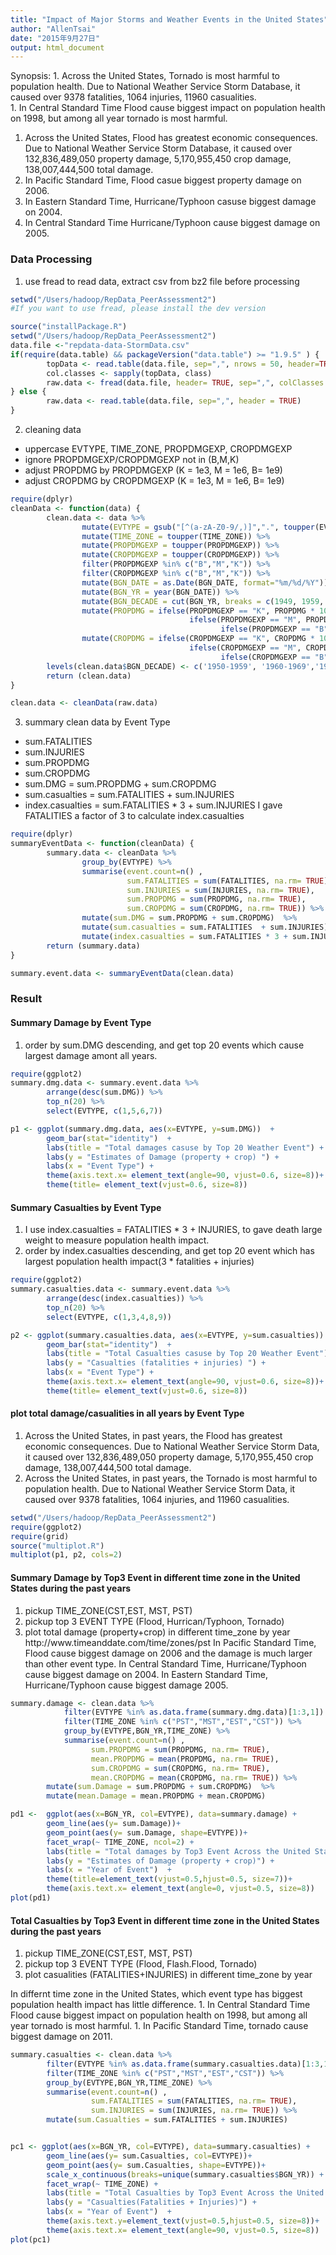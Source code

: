 ```yaml
---
title: "Impact of Major Storms and Weather Events in the United States"
author: "AllenTsai"
date: "2015年9月27日"
output: html_document
---
```

Synopsis: 
1. Across the United States, Tornado is most harmful to  population health. Due to National Weather Service Storm Database, it caused over 9378 fatalities, 1064 injuries, 11960 casualities.  
  1. In Central Standard Time Flood cause biggest impact on population health on 1998, but among all year tornado is most harmful.  

1. Across the United States, Flood has greatest economic consequences. Due to National Weather Service Storm Database, it caused over 132,836,489,050 property damage, 5,170,955,450 crop damage,  138,007,444,500 total damage.  
  1. In Pacific Standard Time, Flood casue biggest property damage on 2006.  
  1. In Eastern Standard Time, Hurricane/Typhoon casuse biggest damage on 2004.  
  1. In Central Standard Time Hurricane/Typhoon cause biggest damage on 2005.  



### Data Processing
1. use fread to read data, extract csv from bz2 file before processing

```r
setwd("/Users/hadoop/RepData_PeerAssessment2")
#If you want to use fread, please install the dev version  

source("installPackage.R")
setwd("/Users/hadoop/RepData_PeerAssessment2")
data.file <-"repdata-data-StormData.csv"
if(require(data.table) && packageVersion("data.table") >= "1.9.5" ) {
        topData <- read.table(data.file, sep=",", nrows = 50, header=TRUE)
        col.classes <- sapply(topData, class)
        raw.data <- fread(data.file, header= TRUE, sep=",", colClasses = col.classes)
} else {
        raw.data <- read.table(data.file, sep=",", header = TRUE)
}
```

2. cleaning data 
  - uppercase EVTYPE, TIME_ZONE, PROPDMGEXP, CROPDMGEXP
  - ignore PROPDMGEXP/CROPDMGEXP not in (B,M,K)
  - adjust PROPDMG by PROPDMGEXP (K = 1e3, M = 1e6, B= 1e9)
  - adjust CROPDMG by CROPDMGEXP (K = 1e3, M = 1e6, B= 1e9)
```r
require(dplyr)
cleanData <- function(data) {
        clean.data <- data %>%
                mutate(EVTYPE = gsub("[^(a-zA-Z0-9/,)]",".", toupper(EVTYPE)) ) %>%
                mutate(TIME_ZONE = toupper(TIME_ZONE)) %>%
                mutate(PROPDMGEXP = toupper(PROPDMGEXP)) %>%
                mutate(CROPDMGEXP = toupper(CROPDMGEXP)) %>%
                filter(PROPDMGEXP %in% c("B","M","K")) %>%
                filter(CROPDMGEXP %in% c("B","M","K")) %>%
                mutate(BGN_DATE = as.Date(BGN_DATE, format="%m/%d/%Y")) %>%
                mutate(BGN_YR = year(BGN_DATE)) %>%
                mutate(BGN_DECADE = cut(BGN_YR, breaks = c(1949, 1959, 1969, 1979, 1989, 1999,2012) ) )%>%
                mutate(PROPDMG = ifelse(PROPDMGEXP == "K", PROPDMG * 1000,
                                        ifelse(PROPDMGEXP == "M", PROPDMG * 1000000, 
                                               ifelse(PROPDMGEXP == "B", PROPDMG * 1000000000, PROPDMG ) ) )) %>%
                mutate(CROPDMG = ifelse(CROPDMGEXP == "K", CROPDMG * 1000, 
                                        ifelse(CROPDMGEXP == "M", CROPDMG * 1000000, 
                                               ifelse(CROPDMGEXP == "B", CROPDMG * 1000000000, CROPDMG ) ) )) 
        levels(clean.data$BGN_DECADE) <- c('1950-1959', '1960-1969','1970-1979','1980-1989','1990-1999','2000-2011')
        return (clean.data)
}

clean.data <- cleanData(raw.data)
```
3. summary clean data by Event Type
  - sum.FATALITIES
  - sum.INJURIES
  - sum.PROPDMG
  - sum.CROPDMG
  - sum.DMG = sum.PROPDMG + sum.CROPDMG
  - sum.casualties = sum.FATALITIES  + sum.INJURIES
  - index.casualties = sum.FATALITIES * 3 + sum.INJURIES
  I gave FATALITIES a factor of 3 to calculate index.casualties 
```r
require(dplyr)
summaryEventData <- function(cleanData) {
        summary.data <- cleanData %>%
                group_by(EVTYPE) %>%
                summarise(event.count=n() ,
                          sum.FATALITIES = sum(FATALITIES, na.rm= TRUE),
                          sum.INJURIES = sum(INJURIES, na.rm= TRUE),
                          sum.PROPDMG = sum(PROPDMG, na.rm= TRUE),
                          sum.CROPDMG = sum(CROPDMG, na.rm= TRUE)) %>%
                mutate(sum.DMG = sum.PROPDMG + sum.CROPDMG)  %>%
                mutate(sum.casualties = sum.FATALITIES  + sum.INJURIES) %>%
                mutate(index.casualties = sum.FATALITIES * 3 + sum.INJURIES)
        return (summary.data)
}  

summary.event.data <- summaryEventData(clean.data)
```

### Result

#### Summary Damage by Event Type
1. order by sum.DMG descending, and get top 20 events which cause largest damage amont all years.
```r
require(ggplot2)
summary.dmg.data <- summary.event.data %>%
        arrange(desc(sum.DMG)) %>%
        top_n(20) %>%
        select(EVTYPE, c(1,5,6,7))

p1 <- ggplot(summary.dmg.data, aes(x=EVTYPE, y=sum.DMG))  +
        geom_bar(stat="identity")  +
        labs(title = "Total damages casuse by Top 20 Weather Event") +
        labs(y = "Estimates of Damage (property + crop) ") +
        labs(x = "Event Type") +
        theme(axis.text.x= element_text(angle=90, vjust=0.6, size=8))+
        theme(title= element_text(vjust=0.6, size=8))
```
#### Summary Casualties by Event Type
1. I use index.casualties = FATALITIES * 3 + INJURIES, to gave death large weight to measure population health impact. 
1. order by index.casualties descending, and get top 20 event which has largest population health impact(3 * fatalities + injuries)
```r
require(ggplot2)
summary.casualties.data <- summary.event.data %>%
        arrange(desc(index.casualties)) %>%
        top_n(20) %>%
        select(EVTYPE, c(1,3,4,8,9))

p2 <- ggplot(summary.casualties.data, aes(x=EVTYPE, y=sum.casualties))  +
        geom_bar(stat="identity")  +
        labs(title = "Total Casualties casuse by Top 20 Weather Event") +
        labs(y = "Casualties (fatalities + injuries) ") +
        labs(x = "Event Type") +
        theme(axis.text.x= element_text(angle=90, vjust=0.6, size=8))+
        theme(title= element_text(vjust=0.6, size=8))
```
####  plot total damage/casualities in all years by Event Type
1. Across the United States, in past years, the Flood has greatest economic consequences. Due to National Weather Service Storm Data, it caused over 132,836,489,050 property damage, 5,170,955,450 crop damage,  138,007,444,500 total damage.  
1.  Across the United States, in past years, the Tornado is most harmful to population health. Due to National Weather Service Storm Data, it caused over 9378 fatalities, 1064 injuries, and 11960 casualities.
```r
setwd("/Users/hadoop/RepData_PeerAssessment2") 
require(ggplot2)
require(grid)
source("multiplot.R") 
multiplot(p1, p2, cols=2) 
```

#### Summary Damage by Top3 Event in different time zone in the United States during the past years
1. pickup TIME_ZONE(CST,EST, MST, PST)  
2. pickup top 3 EVENT TYPE (Flood, Hurrican/Typhoon, Tornado)  
3. plot total damage (property+crop) in different time_zone by year   
http://www.timeanddate.com/time/zones/pst
In Pacific Standard Time, Flood cause biggest damage on 2006 and the damage is much larger than other event type.
In Central Standard Time, Hurricane/Typhoon cause biggest damage on 2004.
In Eastern Standard Time, Hurricane/Typhoon cause biggest damage 2005.

```r
summary.damage <- clean.data %>%
            filter(EVTYPE %in% as.data.frame(summary.dmg.data)[1:3,1]) %>%
            filter(TIME_ZONE %in% c("PST","MST","EST","CST")) %>%
            group_by(EVTYPE,BGN_YR,TIME_ZONE) %>%
            summarise(event.count=n() ,
                  sum.PROPDMG = sum(PROPDMG, na.rm= TRUE),
                  mean.PROPDMG = mean(PROPDMG, na.rm= TRUE),
                  sum.CROPDMG = sum(CROPDMG, na.rm= TRUE),
                  mean.CROPDMG = mean(CROPDMG, na.rm= TRUE)) %>%
        mutate(sum.Damage = sum.PROPDMG + sum.CROPDMG)  %>%
        mutate(mean.Damage = mean.PROPDMG + mean.CROPDMG) 

pd1 <-  ggplot(aes(x=BGN_YR, col=EVTYPE), data=summary.damage) +        
        geom_line(aes(y= sum.Damage))+
        geom_point(aes(y= sum.Damage, shape=EVTYPE))+
        facet_wrap(~ TIME_ZONE, ncol=2) +  
        labs(title = "Total damages by Top3 Event Across the United States" ) + 
        labs(y = "Estimates of Damage (property + crop)") +
        labs(x = "Year of Event")  +
        theme(title=element_text(vjust=0.5,hjust=0.5, size=7))+ 
        theme(axis.text.x= element_text(angle=0, vjust=0.5, size=8))    
plot(pd1)
```

#### Total Casualties by Top3 Event in different time zone in the United States during the past years
1. pickup TIME_ZONE(CST,EST, MST, PST)
2. pickup top 3 EVENT TYPE (Flood, Flash.Flood, Tornado)
3. plot casualities (FATALITIES+INJURIES) in different time_zone by year

In differnt time zone in the United States, which event type has biggest population health impact has little difference.
1. In Central Standard Time Flood cause biggest impact on population health on 1998, but among all year tornado is most harmful. 
1. In Pacific Standard Time, tornado cause biggest damage on 2011.

```r
summary.casualties <- clean.data %>%
        filter(EVTYPE %in% as.data.frame(summary.casualties.data)[1:3,1]) %>%
        filter(TIME_ZONE %in% c("PST","MST","EST","CST")) %>%
        group_by(EVTYPE,BGN_YR,TIME_ZONE) %>%
        summarise(event.count=n() ,
                  sum.FATALITIES = sum(FATALITIES, na.rm= TRUE),
                  sum.INJURIES = sum(INJURIES, na.rm= TRUE)) %>%
        mutate(sum.Casualties = sum.FATALITIES + sum.INJURIES)  


pc1 <- ggplot(aes(x=BGN_YR, col=EVTYPE), data=summary.casualties) +        
        geom_line(aes(y= sum.Casualties, col=EVTYPE))+
        geom_point(aes(y= sum.Casualties, shape=EVTYPE))+
        scale_x_continuous(breaks=unique(summary.casualties$BGN_YR)) +
        facet_wrap(~ TIME_ZONE) +  
        labs(title = "Total Casualties by Top3 Event Across the United States" ) + 
        labs(y = "Casualties(Fatalities + Injuries)") +
        labs(x = "Year of Event")  +
        theme(axis.text.y=element_text(vjust=0.5,hjust=0.5, size=8))+ 
        theme(axis.text.x= element_text(angle=90, vjust=0.5, size=8))    
plot(pc1)
```